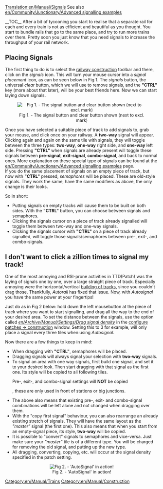 [[Translation:en/Manual/Signals]]
[[Category:en/Manual/Trains]]
[[Category:en/Manual/Construction]]
See also [[en/Community/Junctionary/Advanced signalling examples]]

__TOC__
After a bit of tycooning you start to realise that a separate rail for each and every train is not as efficient and beautiful as you thought. You start to bundle rails that go to the same place, and try to run more trains over them. Pretty soon you just know that you need signals to increase the throughput of your rail network.

==Placing Signals==
The first thing to do is to select the [[en/Manual/Railway construction|railway construction]] toolbar and there, click on the ''signals'' icon. This will turn your mouse cursor into a ''signal placement'' icon, as can be seen below in Fig 1. The ''signals'' button, the universal ''clear'' button, which we will use to remove signals, and the '''"CTRL"''' key (more about that later), will be your best friends here. Now we can start laying down signals.

<center>[[File:en/Signals-icon.png|center|frame|Fig 1. - The signal button and clear button shown (next to excl. mark)]]</center>

Once you have selected a suitable piece of track to add signals to, grab your mouse, and click once on your railway. A '''two-way''' signal will appear. Clicking again and again on the same tile with signals, they will toggle between the three types: '''two-way''', '''one-way''' right side, and '''one-way''' left side. Pressing '''"CTRL"''' when signals are already present will toggle these signals between '''pre-signal''', '''exit-signal''', '''combo-signal''', and back to normal ones. More explanation on these special type of signals can be found at the [[en/Community/Junctionary/Advanced signalling examples]] page.<br />
If you do the same placement of signals on an empty piece of track, but now with '''"CTRL"''' pressed, ''semaphores'' will be placed. These are old-style signals. They work the same, have the same modifiers as above, the only change is their looks.


So in short:
*Putting signals on empty tracks will cause them to be built on both sides. With the '''"CTRL"''' button, you can choose between signals and semaphores.
*Clicking the signals cursor on a piece of track already signalled will toggle them between two-way and one-way signals.
*Clicking the signals cursor with '''"CTRL"''' on a piece of track already signalled, will toggle those signals/semaphores between pre-, exit-, and combo-signals.

==I don't want to click a zillion times to signal my track!==
One of the most annoying and RSI-prone activities in TTD(Patch) was the laying of signals one by one, over a large straight piece of track. Especially annoying were the horizontal/vertical [[en/Manual/Building tracks|building of tracks]], since you couldn't drag those. Thankfully, ''Autorail'' has fixed that issue. Now, with ''Autosignal'' you have the same power at your fingertips!

Just do as in Fig 2 below: hold down the left mousebutton at the piece of track where you want to start signalling, and drag all the way to the end of your desired area. To set the distance between the signals, use the option called ''[[en/Archive/Manual/Settings/Drag signal density]]'' in the [[en/Archive/Manual/Settings/Configuring patches/Construction|configure patches -> construction]] window. Setting this to 3 for example, will only place a signal every three tiles when using ''Autosignal''.


Now there are a few things to keep in mind:
*When dragging with '''"CTRL"''', semaphores will be placed.
*Dragging signals will always signal your selection with '''two-way''' signals.
*To signal an area with one way signals, first build one signal, and set it to your desired look. Then start dragging with that signal as the first one. Its style will be copied to all following tiles. <warning>Pre-, exit-, and combo-signal settings will '''NOT''' be copied</warning>, these are only used in front of stations or big junctions.
*The above also means that existing pre-, exit- and combo-signal combinations will be left alone and not changed when dragging over them.
*With the "copy first signal" behaviour, you can also rearrange an already existing stretch of signals. They will have the same layout as the ''"master"'' signal (the first one). This also means that when you start from an empty-signal piece, its style, '''two-way''' will be copied.
*It is possible to "convert" signals to semaphores and vice-versa. Just make sure your ''"master"'' tile is of a different type. You will be charged for removing the old signal, and putting up the new type.
*All dragging, converting, copying, etc. will occur at the signal density specified in the patch setting.

<center>[[File:en/Archive/Manual/Settings/Drag-signals.png|center|frame|Fig 2. - 'AutoSignal' in action!]]</center>